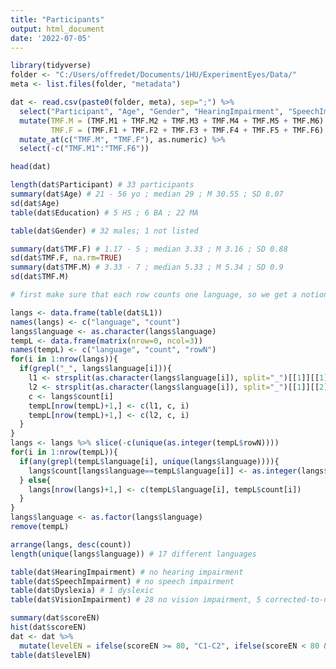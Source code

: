 ```yaml
---
title: "Participants"
output: html_document
date: '2022-07-05'
---
```


```r
library(tidyverse)
folder <- "C:/Users/offredet/Documents/1HU/ExperimentEyes/Data/"
meta <- list.files(folder, "metadata")

dat <- read.csv(paste0(folder, meta), sep=";") %>%
  select("Participant", "Age", "Gender", "HearingImpairment", "SpeechImpairment", "Dyslexia", "VisionImpairment", "Education", "L1", "TMF.M1":"TMF.F6", "scoreEN") %>%
  mutate(TMF.M = (TMF.M1 + TMF.M2 + TMF.M3 + TMF.M4 + TMF.M5 + TMF.M6) / 6,
         TMF.F = (TMF.F1 + TMF.F2 + TMF.F3 + TMF.F4 + TMF.F5 + TMF.F6) / 6) %>%
  mutate_at(c("TMF.M", "TMF.F"), as.numeric) %>%
  select(-c("TMF.M1":"TMF.F6"))
```


```r
head(dat)
```

```r
length(dat$Participant) # 33 participants
summary(dat$Age) # 21 - 56 yo ; median 29 ; M 30.55 ; SD 8.07
sd(dat$Age)
table(dat$Education) # 5 HS ; 6 BA ; 22 MA
```

```r
table(dat$Gender) # 32 males; 1 not listed

summary(dat$TMF.F) # 1.17 - 5 ; median 3.33 ; M 3.16 ; SD 0.88
sd(dat$TMF.F, na.rm=TRUE)
summary(dat$TMF.M) # 3.33 - 7 ; median 5.33 ; M 5.34 ; SD 0.9
sd(dat$TMF.M)
```

```r
# first make sure that each row counts one language, so we get a notion of how many native speakers each language has (independently of whether a given speaker also has other L1s)

langs <- data.frame(table(dat$L1))
names(langs) <- c("language", "count")
langs$language <- as.character(langs$language)
tempL <- data.frame(matrix(nrow=0, ncol=3))
names(tempL) <- c("language", "count", "rowN")
for(i in 1:nrow(langs)){
  if(grepl("_", langs$language[i])){
    l1 <- strsplit(as.character(langs$language[i]), split="_")[[1]][[1]]
    l2 <- strsplit(as.character(langs$language[i]), split="_")[[1]][[2]]
    c <- langs$count[i]
    tempL[nrow(tempL)+1,] <- c(l1, c, i)
    tempL[nrow(tempL)+1,] <- c(l2, c, i)
  }
}
langs <- langs %>% slice(-c(unique(as.integer(tempL$rowN))))
for(i in 1:nrow(tempL)){
  if(any(grepl(tempL$language[i], unique(langs$language)))){
    langs$count[langs$language==tempL$language[i]] <- as.integer(langs$count[langs$language==tempL$language[i]]) + as.integer(tempL$count[i])
  } else{
    langs[nrow(langs)+1,] <- c(tempL$language[i], tempL$count[i])
  }
}
langs$language <- as.factor(langs$language)
remove(tempL)

arrange(langs, desc(count))
length(unique(langs$language)) # 17 different languages
```


```r
table(dat$HearingImpairment) # no hearing impairment
table(dat$SpeechImpairment) # no speech impairment
table(dat$Dyslexia) # 1 dyslexic
table(dat$VisionImpairment) # 28 no vision impairment, 5 corrected-to-normal vision
```

```r
summary(dat$scoreEN)
hist(dat$scoreEN)
dat <- dat %>% 
  mutate(levelEN = ifelse(scoreEN >= 80, "C1-C2", ifelse(scoreEN < 80 & scoreEN > 60, "B2", "B1<")))
table(dat$levelEN)
```